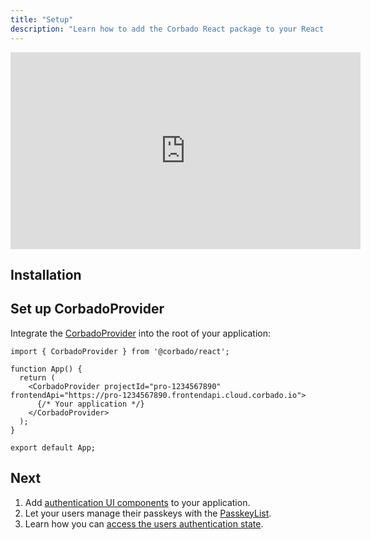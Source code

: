 ```yaml
---
title: "Setup"
description: "Learn how to add the Corbado React package to your React application."
---
```



<iframe
  width="560"
  height="315"
  src="https://www.youtube.com/embed/hFF3vV0za0w"
  title="React Passwordless Authentication with Passkeys in 5 Minutes"
  frameborder="0"
  allow="accelerometer; autoplay; clipboard-write; encrypted-media; gyroscope; picture-in-picture"
  allowfullscreen
></iframe>

## Installation

<Installation />

## Set up CorbadoProvider

Integrate the [CorbadoProvider](/corbado-complete/frontend-integration/react) into the root of your application:

```tsx App.tsx
import { CorbadoProvider } from '@corbado/react';

function App() {
  return (
    <CorbadoProvider projectId="pro-1234567890" frontendApi="https://pro-1234567890.frontendapi.cloud.corbado.io">
      {/* Your application */}
    </CorbadoProvider>
  );
}

export default App;
```

<CorbadoProviderReference />

## Next

1. Add [authentication UI components](/corbado-complete/frontend-integration/react/corbadoauth) to your application.
2. Let your users manage their passkeys with the [PasskeyList](/corbado-complete/frontend-integration/react/passkeylist).
3. Learn how you can [access the users authentication state](/corbado-complete/frontend-integration/react/authentication-state).